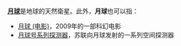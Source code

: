 {{TOC right}}

'''[[月球|月球]]'''是地球的天然衛星。此外，'''月球'''也可以指：

* [[月球_(电影)|月球 (电影)]]，2009年的一部科幻电影
* [[月球号系列探测器|月球号系列探测器]]，苏联向月球发射的一系列空间探测器

{{Disambig|Y月|Cat=二字消歧义}}